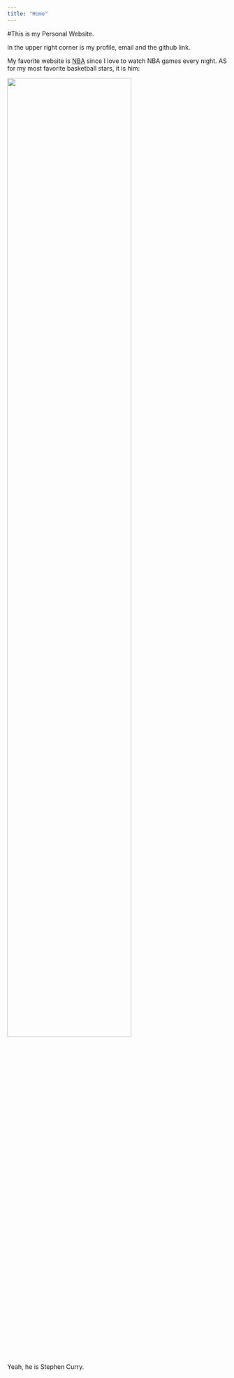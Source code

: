 ```yaml
---
title: "Home"
---
```




#This is my Personal Website.

In the upper right corner is my profile, email and the github link.


My favorite website is [NBA](http://www.nba.com) since I love to watch NBA games every night. AS for my most favorite basketball stars, it is him:

<img src="./curry.jpg" style="width:75%">

Yeah, he is Stephen Curry.
